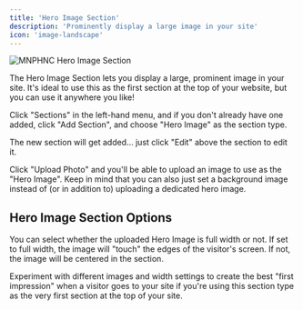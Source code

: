 ```yaml
---
title: 'Hero Image Section'
description: 'Prominently display a large image in your site'
icon: 'image-landscape'
---
```


<img
  className="block"
  src="/images/section-hero.png"
  alt="MNPHNC Hero Image Section"
/>

The Hero Image Section lets you display a large, prominent image in your site. It's ideal to use this as the first section at the top of your website, but you can use it anywhere you like!

Click "Sections" in the left-hand menu, and if you don't already have one added, click "Add Section", and choose "Hero Image" as the section type.

The new section will get added... just click "Edit" above the section to edit it.

Click "Upload Photo" and you'll be able to upload an image to use as the "Hero Image". Keep in mind that you can also just set a background image instead of (or in addition to) uploading a dedicated hero image.

## Hero Image Section Options

You can select whether the uploaded Hero Image is full width or not. If set to full width, the image will "touch" the edges of the visitor's screen. If not, the image will be centered in the section.

<Note>Experiment with different images and width settings to create the best "first impression" when a visitor goes to your site if you're using this section type as the very first section at the top of your site.</Note>